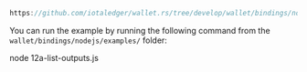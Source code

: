 ```js reference
https://github.com/iotaledger/wallet.rs/tree/develop/wallet/bindings/nodejs/examples/12a-list-outputs.js
```

You can run the example by running the following command from the `wallet/bindings/nodejs/examples/` folder:

<CodeBlock className="language-bash">
    node 12a-list-outputs.js
</CodeBlock>
